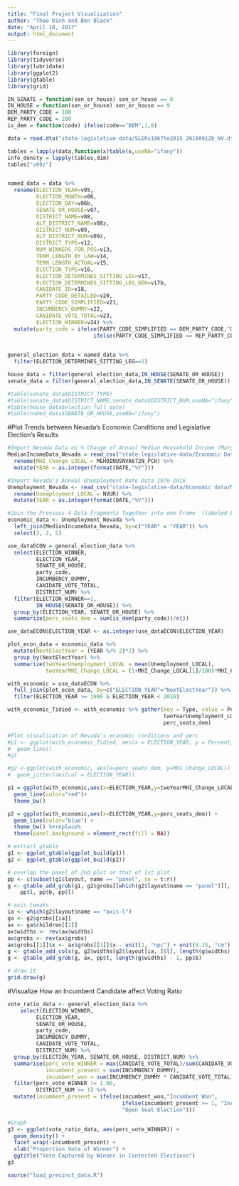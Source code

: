 ```yaml
---
title: "Final Project Visualization"
author: "Thao Dinh and Ben Black"
date: "April 18, 2017"
output: html_document
---
```


```r
library(foreign)
library(tidyverse)
library(lubridate)
library(ggplot2)
library(gtable)
library(grid)
```

```r
IN_SENATE = function(sen_or_house) sen_or_house == 8
IN_HOUSE = function(sen_or_house) sen_or_house == 9
DEM_PARTY_CODE = 100
REP_PARTY_CODE = 200
is_dem = function(code) ifelse(code=="DEM",1,0)
```

```r
data = read.dta("state-legislative-data/SLERs1967to2015_20160912b_NV.dta")
```

```r
tables = lapply(data,function(x)table(x,useNA="ifany"))
info_densty = lapply(tables,dim)
tables["v09z"]


named_data = data %>%
  rename(ELECTION_YEAR=v05,
         ELECTION_MONTH=v06,
         ELECTION_DAY=v06b,
         SENATE_OR_HOUSE=v07,
         DISTRICT_NAME=v08,
         ALT_DISTRICT_NAME=v08z,
         DISTRICT_NUM=v09,
         ALT_DISTRICT_NUM=v09z,
         DISTRICT_TYPE=v12,
         NUM_WINNERS_FOR_POS=v13,
         TERM_LENGTH_BY_LAW=v14,
         TERM_LENGTH_ACTUAL=v15,
         ELECTION_TYPE=v16,
         ELECTION_DETERMINES_SITTING_LEG=v17,
         ELECTION_DETERMINES_SITTING_LEG_GEN=v17b,
         CANIDATE_ID=v18,
         PARTY_CODE_DETAILED=v20,
         PARTY_CODE_SIMPLIFIED=v21,
         INCUMBENCY_DUMMY=v22,
         CANIDATE_VOTE_TOTAL=v23,
         ELECTION_WINNER=v24) %>%
  mutate(party_code = ifelse(PARTY_CODE_SIMPLIFIED == DEM_PARTY_CODE,"DEM",
                           ifelse(PARTY_CODE_SIMPLIFIED == REP_PARTY_CODE,"REP",
                                                                           "OTHER")))

general_election_data = named_data %>%
  filter(ELECTION_DETERMINES_SITTING_LEG==1)

house_data = filter(general_election_data,IN_HOUSE(SENATE_OR_HOUSE))
senate_data = filter(general_election_data,IN_SENATE(SENATE_OR_HOUSE))

#table(senate_data$DISTRICT_TYPE)
#table(senate_data$DISTRICT_NAME,senate_data$DISTRICT_NUM,useNA="ifany")
#table(house_data$election_full_date)
#table(named_data$SENATE_OR_HOUSE,useNA="ifany")
```
#Plot Trends between Nevada's Economic Conditions and Legislative Election's Results
```r
#Import Nevada Data on % Change of Annual Median Household Income (Marginal) 1984-2016
MedianIncomeData_Nevada = read_csv("state-legislative-data/Economic Data/Nevada Percent Change in Annual Real Median Househod Income Data 1984-2016.csv") %>%
  rename(MHI_Change_LOCAL = MEHOINUSNVA672N_PCH) %>%
  mutate(YEAR = as.integer(format(DATE,"%Y")))

#Import Nevada's Annual Unemployment Rate Data 1976-2016 
Unemployment_Nevada <- read_csv("state-legislative-data/Economic data/Nevada Annual Unemployment Rate 1976-2016.csv") %>% 
  rename(Unemployment_LOCAL = NVUR) %>%
  mutate(YEAR = as.integer(format(DATE,"%Y")))

#Join the Previous 4 Data Fragments Together into one Frame  (labeled Economic Data)
economic_data <- Unemployment_Nevada %>%
  left_join(MedianIncomeData_Nevada, by=c("YEAR" = "YEAR")) %>%
  select(3, 2, 5)
```

```r
use_dataECON = general_election_data %>%
  select(ELECTION_WINNER,
         ELECTION_YEAR,
         SENATE_OR_HOUSE,
         party_code,
         INCUMBENCY_DUMMY,
         CANIDATE_VOTE_TOTAL,
         DISTRICT_NUM) %>%
  filter(ELECTION_WINNER==1,
         IN_HOUSE(SENATE_OR_HOUSE)) %>%
  group_by(ELECTION_YEAR, SENATE_OR_HOUSE) %>%
  summarize(perc_seats_dem = sum(is_dem(party_code))/n())

use_dataECON$ELECTION_YEAR <- as.integer(use_dataECON$ELECTION_YEAR)

plot_econ_data = economic_data %>%
  mutate(NextElectYear = (YEAR %/% 2)*2) %>%
  group_by(NextElectYear) %>%
  summarize(twoYearUnemployment_LOCAL = mean(Unemployment_LOCAL),
            twoYearMHI_Change_LOCAL = (1+MHI_Change_LOCAL[1]/100)*MHI_Change_LOCAL[2]+MHI_Change_LOCAL[1])

with_economic = use_dataECON %>%
  full_join(plot_econ_data, by=c("ELECTION_YEAR"="NextElectYear")) %>%
  filter(ELECTION_YEAR >= 1986 & ELECTION_YEAR < 2016)

with_economic_Tidied <- with_economic %>% gather(key = Type, value = Percent, 
                                                 twoYearUnemployment_LOCAL, twoYearMHI_Change_LOCAL, 
                                                 perc_seats_dem)


```

```r
#Plot visualization of Nevada's economic conditions and perc
#p1 <- ggplot(with_economic_Tidied, aes(x = ELECTION_YEAR, y = Percent, col = Type)) + 
#  geom_line()
#g1

#g2 <-ggplot(with_economic, aes(x=perc_seats_dem, y=MHI_Change_LOCAL)) +
#  geom_jitter(aes(col = ELECTION_YEAR))

p1 = ggplot(with_economic,aes(x=ELECTION_YEAR,y=twoYearMHI_Change_LOCAL)) + 
  geom_line(color="red")+
  theme_bw()

p2 = ggplot(with_economic,aes(x=ELECTION_YEAR,y=perc_seats_dem)) + 
  geom_line(color="blue") + 
  theme_bw() %+replace% 
  theme(panel.background = element_rect(fill = NA))

# extract gtable
g1 <- ggplot_gtable(ggplot_build(p1))
g2 <- ggplot_gtable(ggplot_build(p2))

# overlap the panel of 2nd plot on that of 1st plot
pp <- c(subset(g1$layout, name == "panel", se = t:r))
g <- gtable_add_grob(g1, g2$grobs[[which(g2$layout$name == "panel")]], pp$t, 
    pp$l, pp$b, pp$l)

# axis tweaks
ia <- which(g2$layout$name == "axis-l")
ga <- g2$grobs[[ia]]
ax <- ga$children[[2]]
ax$widths <- rev(ax$widths)
ax$grobs <- rev(ax$grobs)
ax$grobs[[1]]$x <- ax$grobs[[1]]$x - unit(1, "npc") + unit(0.15, "cm")
g <- gtable_add_cols(g, g2$widths[g2$layout[ia, ]$l], length(g$widths) - 1)
g <- gtable_add_grob(g, ax, pp$t, length(g$widths) - 1, pp$b)

# draw it
grid.draw(g)
```

#Visualize How an Incumbent Candidate affect Voting Ratio
```r
vote_ratio_data <- general_election_data %>%
    select(ELECTION_WINNER,
         ELECTION_YEAR,
         SENATE_OR_HOUSE,
         party_code,
         INCUMBENCY_DUMMY,
         CANIDATE_VOTE_TOTAL,
         DISTRICT_NUM) %>%
  group_by(ELECTION_YEAR, SENATE_OR_HOUSE, DISTRICT_NUM) %>%
  summarise(perc_vote_WINNER = max(CANIDATE_VOTE_TOTAL)/sum(CANIDATE_VOTE_TOTAL),
            incumbent_present = sum(INCUMBENCY_DUMMY),
            incumbent_won = sum(INCUMBENCY_DUMMY * CANIDATE_VOTE_TOTAL) == max(CANIDATE_VOTE_TOTAL)) %>%
  filter(perc_vote_WINNER != 1.00, 
         DISTRICT_NUM >= 1) %>%
  mutate(incumbent_present = ifelse(incumbent_won,"Incumbent Won",
                                    ifelse(incumbent_present >= 1, "Incumbent Lost",
                                    "Open Seat Election")))

#Graph
g3 <- ggplot(vote_ratio_data, aes(perc_vote_WINNER)) +
  geom_density() +
  facet_wrap(~incumbent_present) + 
  xlab("Proportion Vote of Winner") + 
  ggtitle("Vote Captured by Winner in Contested Elections")
g3
```

```r

source("load_precinct_data.R")

```

```r



```














